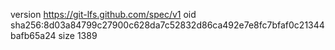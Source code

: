 version https://git-lfs.github.com/spec/v1
oid sha256:8d03a84799c27900c628da7c52832d86ca492e7e8fc7bfaf0c21344bafb65a24
size 1389
